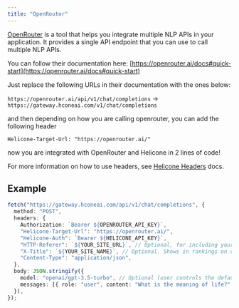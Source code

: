 ```yaml
---
title: "OpenRouter"
---
```


[OpenRouter](https://openrouter.ai/) is a tool that helps you integrate multiple NLP APIs in your application. It provides a single API endpoint that you can use to call multiple NLP APIs.

You can follow their documentation here: [https://openrouter.ai/docs#quick-start](https://openrouter.ai/docs#quick-start)

Just replace the following URLs in their documentation with the ones below:

`https://openrouter.ai/api/v1/chat/completions` -> `https://gateway.hconeai.com/v1/chat/completions`

and then depending on how you are calling openrouter, you can add the following header

`Helicone-Target-Url: "https://openrouter.ai/"`

now you are integrated with OpenRouter and Helicone in 2 lines of code!

For more information on how to use headers, see [Helicone Headers](https://docs.helicone.ai/helicone-headers/intro#utilizing-headers) docs.

## Example

```typescript
fetch("https://gateway.hconeai.com/api/v1/chat/completions", {
  method: "POST",
  headers: {
    Authorization: `Bearer ${OPENROUTER_API_KEY}`,
    "Helicone-Target-Url": "https://openrouter.ai/",
    "Helicone-Auth": `Bearer ${HELICONE_API_KEY}`,
    "HTTP-Referer": `${YOUR_SITE_URL}`, // Optional, for including your app on openrouter.ai rankings.
    "X-Title": `${YOUR_SITE_NAME}`, // Optional. Shows in rankings on openrouter.ai.
    "Content-Type": "application/json",
  },
  body: JSON.stringify({
    model: "openai/gpt-3.5-turbo", // Optional (user controls the default),
    messages: [{ role: "user", content: "What is the meaning of life?" }],
  }),
});
```
